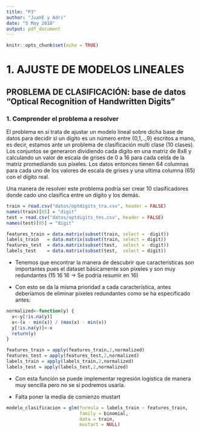 ```yaml
---
title: "P3"
author: "JuanE y Adri"
date: "5 May 2018"
output: pdf_document
---
```


```r
knitr::opts_chunk$set(echo = TRUE)
```

# 1. AJUSTE DE MODELOS LINEALES

## PROBLEMA DE CLASIFICACIÓN: base de datos "Optical Recognition of Handwritten Digits"

### 1. Comprender el problema a resolver

El problema en si trata de ajustar un modelo lineal sobre dicha base de datos para decidir si un dígito es un número entre {0,1,..,9} escritos a mano, es decir, estamos ante un problema de clasificación multi clase (10 clases).
Los conjuntos se generaron dividiendo cada dígito en una matriz de 8x8 y calculando un valor de escala de grises de 0 a 16 para cada celda de la matriz promediando sus píxeles. Los datos entonces tienen 64 columnas para cada uno de los valores de escala de grises y una ultima columna (65) con el dígito real.

Una manera de resolver este problema podría ser crear 10 clasificadores donde cado uno clasifica entre un dígito y los demás.

```r
train = read.csv("datos/optdigits_tra.csv", header = FALSE)
names(train)[65] = "digit"
test = read.csv("datos/optdigits_tes.csv", header = FALSE)
names(test)[65] = "digit"

features_train = data.matrix(subset(train, select = -digit))
labels_train   = data.matrix(subset(train, select = digit))
features_test  = data.matrix(subset(test,  select = -digit))
labels_test    = data.matrix(subset(test,  select = digit))
```

- Tenemos que encontrar la manera de descubrir que características son importantes pues el dataset básicamente son píxeles y son muy redundantes (15 16 16 -> Se podría resumir en 16)

- Con esto se da la misma prioridad a cada característica, antes deberiamos de eliminar pixeles redundantes como se ha especificado antes:
```r
normalized<-function(y) {
  x<-y[!is.na(y)]
  x<-(x - min(x)) / (max(x) - min(x))
  y[!is.na(y)]<-x
  return(y)
}

features_train = apply(features_train,2,normalized)
features_test = apply(features_test,2,normalized)
labels_train = apply(labels_train,2,normalized)
labels_test = apply(labels_test,2,normalized)
```

- Con esta función se puede implementar regresión logística de manera muy sencilla pero no se si podremos usarla.

- Falta poner la media de comienzo mustart

```r
modelo_clasificacion = glm(formula = labels_train ~ features_train,
                           family = binomial,
                           data = train,
                           mustart = NULL)
```
